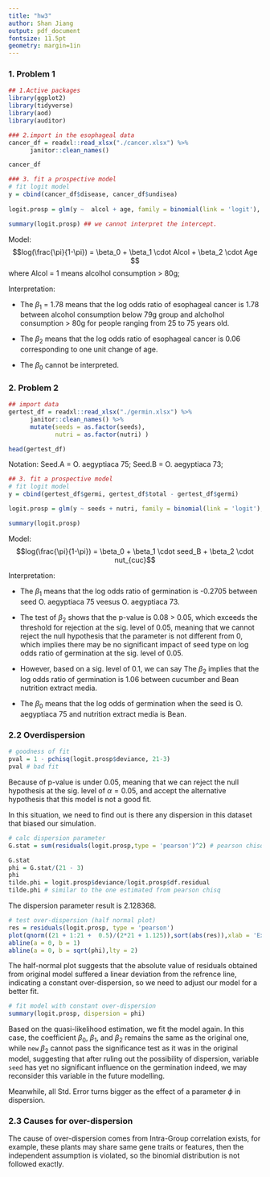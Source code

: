 ```yaml
---
title: "hw3"
author: Shan Jiang 
output: pdf_document
fontsize: 11.5pt
geometry: margin=1in
---
```



### 1.	Problem 1

```r
## 1.Active packages
library(ggplot2)
library(tidyverse)
library(aod)
library(auditor)
```

```r

### 2.import in the esophageal data
cancer_df = readxl::read_xlsx("./cancer.xlsx") %>% 
      janitor::clean_names()

cancer_df
```

```r
### 3. fit a prospective model 
# fit logit model
y = cbind(cancer_df$disease, cancer_df$undisea)
  
logit.prosp = glm(y ~  alcol + age, family = binomial(link = 'logit'), data = cancer_df)

summary(logit.prosp) ## we cannot interpret the intercept. 

```

Model:
$$log(\frac{\pi}{1-\pi}) = \beta_0 + \beta_1 \cdot Alcol + \beta_2 \cdot Age $$
where Alcol = 1 means alcolhol consumption > 80g;

Interpretation: 

* The $\beta_1$  =  1.78 means that the log odds ratio of esophageal cancer  is 1.78 between alcohol consumption below 79g group and alcholhol consumption > 80g for people ranging from 25 to 75 years old.

* The $\beta_2$ means that the log odds ratio of esophageal cancer is  0.06 corresponding to one unit change of age. 

* The $\beta_0$ cannot be interpreted. 


### 2. Problem 2 

```r
## import data 
gertest_df = readxl::read_xlsx("./germin.xlsx") %>% 
      janitor::clean_names() %>% 
      mutate(seeds = as.factor(seeds),
             nutri = as.factor(nutri) )

head(gertest_df)
```


Notation:
Seed.A = O. aegyptiaca 75;
Seed.B = O. aegyptiaca 73;

```r
## 3. fit a prospective model 
# fit logit model
y = cbind(gertest_df$germi, gertest_df$total - gertest_df$germi)

logit.prosp = glm(y ~ seeds + nutri, family = binomial(link = 'logit'), data = gertest_df)

summary(logit.prosp) 
```

Model:
$$log(\frac{\pi}{1-\pi}) = \beta_0 + \beta_1 \cdot seed_B + \beta_2 \cdot nut_{cuc}$$

Interpretation: 

* The $\beta_1$ means that the log odds ratio of germination is -0.2705 between seed  O. aegyptiaca 75 veesus O. aegyptiaca 73.

* The test of $\beta_2$ shows that the p-value is 0.08 > 0.05, which exceeds the threshold for rejection at the sig. level of 0.05, meaning that we cannot reject the null hypothesis that the parameter is not different from 0, which implies there may be no significant impact of seed type on log odds ratio of germination at the sig. level of 0.05.

* However, based on a sig. level of 0.1, we can say The $\beta_2$ implies that the log odds ratio of germination is 1.06 between cucumber and Bean nutrition extract media.

* The $\beta_0$ means that the log odds of germination when the seed is O. aegyptiaca 75 and nutrition extract media is Bean.

### 2.2 Overdispersion 

```r
# goodness of fit
pval = 1 - pchisq(logit.prosp$deviance, 21-3)
pval # bad fit
```

Because of p-value is under 0.05, meaning that we can reject the null hypothesis at the sig. level of $\alpha = 0.05$, and accept the alternative hypothesis that this model is not a good fit.

In this situation, we need to find out is there any dispersion in this dataset that biased our simulation. 

```r
# calc dispersion parameter 
G.stat = sum(residuals(logit.prosp,type = 'pearson')^2) # pearson chisq 

G.stat
phi = G.stat/(21 - 3)
phi
tilde.phi = logit.prosp$deviance/logit.prosp$df.residual
tilde.phi # similar to the one estimated from pearson chisq 
```

The dispersion parameter result is 2.128368.

```r
# test over-dispersion (half normal plot)
res = residuals(logit.prosp, type = 'pearson')
plot(qnorm((21 + 1:21 +  0.5)/(2*21 + 1.125)),sort(abs(res)),xlab = 'Expected Half-Normal Order Stats', ylim = c(0, 2), xlim = c(0, 2),  ylab = 'Ordered Abs Pearson Residuals')
abline(a = 0, b = 1)
abline(a = 0, b = sqrt(phi),lty = 2)

```

The half-normal plot suggests that the absolute value of residuals obtained from original model suffered a linear deviation from the refrence line, indicating a constant over-dispersion, so we need to adjust our model for a better fit.

```r
# fit model with constant over-dispersion
summary(logit.prosp, dispersion = phi)
```

Based on the quasi-likelihood estimation, we fit the model again. In this case, the coefficient $\beta_0$, $\beta_1$, and $\beta_2$ remains the same as the original one, while `new` $\beta_2$ cannot pass the significance test as it was in the original model, suggesting that after ruling out the possibility of dispersion, variable `seed` has yet no significant influence on the germination indeed, we may reconsider this variable in the future modelling. 

Meanwhile, all Std. Error turns bigger as the effect of a parameter $\phi$ in dispersion. 

### 2.3 Causes for over-dispersion

The cause of over-dispersion comes from Intra-Group correlation exists, for example, these plants may share same gene traits or features, then the independent assumption is violated, so the binomial distribution is not followed exactly.
